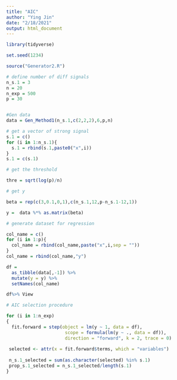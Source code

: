 ```yaml
---
title: "AIC"
author: "Ying Jin"
date: "2/18/2021"
output: html_document
---
```


```r
library(tidyverse)

set.seed(1234)

source("Generator2.R")
```


```r
# define number of diff signals
n_s.1 = 3
n = 20
n_exp = 500
p = 30


#Gen data
data = Gen_Method1(n_s.1,c(2,2,2),6,p,n)

# get a vector of strong signal
s.1 = c()
for (i in 1:n_s.1){
  s.1 = rbind(s.1,paste0("x",i))
}
s.1 = c(s.1)

# get the threshold

thre = sqrt(log(p)/n)

# get y 

beta = rep(c(3,0.1,0,1),c(n_s.1,12,p-n_s.1-12,1))

y =  data %*% as.matrix(beta)

# generate dataset for regression 

col_name = c()
for (i in 1:p){
  col_name = rbind(col_name,paste("x",i,sep = ""))
}
col_name = rbind(col_name,"y")

df = 
  as_tibble(data[,-1]) %>% 
  mutate(y = y) %>% 
  setNames(col_name) 

df%>% View

# AIC selection procedure

for (i in 1:n_exp)
{
  fit.forward = step(object = lm(y ~ 1, data = df),
                      scope = formula(lm(y ~ ., data = df)), 
                      direction = "forward", k = 2, trace = 0) 
  
 selected <- attr(x = fit.forward$terms, which = "variables")
 
 n_s.1_selected = sum(as.character(selected) %in% s.1)
 prop_s.1_selected = n_s.1_selected/length(s.1)
}
```

